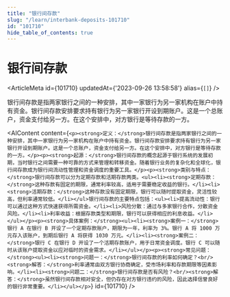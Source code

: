 ```yaml
---
title: "银行间存款"
slug: "/learn/interbank-deposits-101710"
id: "101710"
hide_table_of_contents: true
---
```



# 银行间存款

<ArticleMeta id={101710} updatedAt={'2023-09-26 13:58:58'} alias={`[]`} />
<div className='border-solid border-b border-t-0 my-4 border-[var(--ifm-color-gray-300)]' />

银行间存款是指两家银行之间的一种安排，其中一家银行为另一家机构在账户中持有资金。银行间存款安排要求持有银行为另一家银行开设到期账户。这是一个总账户，资金支付给另一方。在这个安排中，对方银行是等待存款的一方。

<AIContent content={`<p><strong>定义：</strong>银行间存款是指两家银行之间的一种安排，其中一家银行为另一家机构在账户中持有资金。银行间存款安排要求持有银行为另一家银行开设到期账户。这是一个总账户，资金支付给另一方。在这个安排中，对方银行是等待存款的一方。</p><p><strong>起源：</strong>银行间存款的概念起源于银行系统的发展初期，当时银行之间需要一种可靠的方式来管理和转移资金。随着银行业务的复杂化和全球化，银行间存款成为银行间流动性管理和资金调度的重要工具。</p><p><strong>类别与特点：</strong>银行间存款可以分为定期存款和活期存款两类。<ul><li><strong>定期存款：</strong>这种存款有固定的期限，通常利率较高，适用于需要稳定收益的银行。</li><li><strong>活期存款：</strong>这种存款没有固定期限，银行可以随时提取资金，灵活性较高，但利率通常较低。</li></ul>银行间存款的主要特点包括：<ul><li>提高流动性：银行可以通过这种方式快速获得所需资金。</li><li>风险分散：通过与多家银行合作，分散资金风险。</li><li>利率收益：根据存款类型和期限，银行可以获得相应的利息收益。</li></ul></p><p><strong>具体案例：</strong><ul><li><strong>案例一：</strong>银行 A 在银行 B 开设了一个定期存款账户，期限为一年，利率为 3%。银行 A 将 1000 万元存入该账户，到期后银行 A 将获得 1030 万元。</li><li><strong>案例二：</strong>银行 C 在银行 D 开设了一个活期存款账户，用于日常资金调度。银行 C 可以随时从该账户提取资金以应对临时的资金需求。</li></ul></p><p><strong>常见问题：</strong><ul><li><strong>问题一：</strong>银行间存款的利率如何确定？<br/><strong>解答：</strong>利率通常由双方银行协商确定，受市场利率和存款期限等因素影响。</li><li><strong>问题二：</strong>银行间存款是否有风险？<br/><strong>解答：</strong>虽然银行间存款相对安全，但仍存在对方银行违约的风险，因此选择信誉良好的银行非常重要。</li></ul></p>`} id={101710} />
